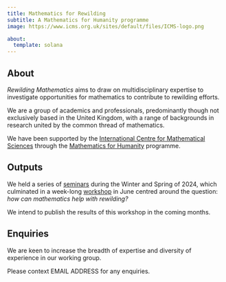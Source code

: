 ```yaml
---
title: Mathematics for Rewilding
subtitle: A Mathematics for Humanity programme
image: https://www.icms.org.uk/sites/default/files/ICMS-logo.png

about:
  template: solana
---
```


## About

*Rewilding Mathematics* aims to draw on multidisciplinary expertise to investigate opportunities for mathematics to contribute to rewilding efforts.

We are a group of academics and professionals, predominantly though not exclusively based in the United Kingdom, with a range of backgrounds in research united by the common thread of mathematics.
<!-- You can find out more about us on the [people](people.html) page. -->

We have been supported by the [International Centre for Mathematical Sciences](https://www.icms.org.uk/) through the [Mathematics for Humanity](https://www.icms.org.uk/funding-opportunities/mathematics-humanity) programme.

## Outputs

We held a series of [seminars](seminars.html) during the Winter and Spring of 2024, which culminated in a week-long [workshop](news/workshop_june_2024.html) in June centred around the question: *how can mathematics help with rewilding?* 

We intend to publish the results of this workshop in the coming months.

## Enquiries

We are keen to increase the breadth of expertise and diversity of experience in our working group.

Please context EMAIL ADDRESS for any enquiries.
